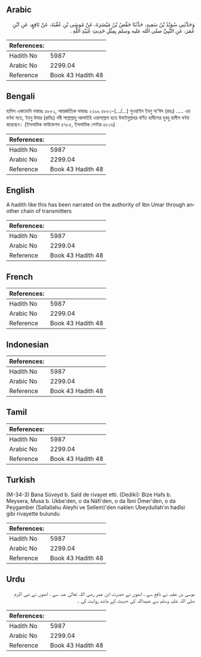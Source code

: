 ## Arabic


<div dir="rtl" lang="ar" style={{fontSize:'larger',backgroundColor:'#f8f9fa',padding:20}}>
وَحَدَّثَنِي سُوَيْدُ بْنُ سَعِيدٍ، حَدَّثَنَا حَفْصُ بْنُ مَيْسَرَةَ، عَنْ مُوسَى بْنِ عُقْبَةَ، عَنْ نَافِعٍ، عَنِ ابْنِ عُمَرَ، عَنِ النَّبِيِّ صلى الله عليه وسلم بِمِثْلِ حَدِيثِ عُبَيْدِ اللَّهِ ‏.‏
</div>
<div style={{backgroundColor:'#f8f9fa',padding:20, marginBottom: 10}}><table> <thead> <tr> <th>References:</th> <th></th> </tr> </thead> <tbody><tr><td>Hadith No</td><td>5987</td></tr><tr><td>Arabic No</td><td>2299.04</td></tr><tr><td>Reference</td><td>Book 43 Hadith 48</td></tr></tbody></table></div>

## Bengali


<div dir="ltr" lang="bn" style={{fontSize:'larger',backgroundColor:'#f8f9fa',padding:20}}>
হাদিস একাডেমি নাম্বারঃ ৫৮৮১, আন্তর্জাতিক নাম্বারঃ ২২৯৯ ৫৮৮১-(.../...) সুওয়াইদ ইবনু সা’ঈদ (রহঃ) ..... এর বর্ণনা মতে, ইবনু উমার (রাযিঃ) নবী সাল্লাল্লাহু আলাইহি ওয়াসাল্লাম হতে উবাইদুল্লাহর বর্ণিত হাদীসের হুবহু হাদীস বর্ণনা করেছেন। (ইসলামিক ফাউন্ডেশন ৫৭৮৫, ইসলামিক সেন্টার ৫৮১৬)
</div>
<div style={{backgroundColor:'#f8f9fa',padding:20, marginBottom: 10}}><table> <thead> <tr> <th>References:</th> <th></th> </tr> </thead> <tbody><tr><td>Hadith No</td><td>5987</td></tr><tr><td>Arabic No</td><td>2299.04</td></tr><tr><td>Reference</td><td>Book 43 Hadith 48</td></tr></tbody></table></div>

## English


<div dir="ltr" lang="en" style={{fontSize:'larger',backgroundColor:'#f8f9fa',padding:20}}>
A hadith like this has been narrated on the authority of Ibn Umar through another chain of transmitters
</div>
<div style={{backgroundColor:'#f8f9fa',padding:20, marginBottom: 10}}><table> <thead> <tr> <th>References:</th> <th></th> </tr> </thead> <tbody><tr><td>Hadith No</td><td>5987</td></tr><tr><td>Arabic No</td><td>2299.04</td></tr><tr><td>Reference</td><td>Book 43 Hadith 48</td></tr></tbody></table></div>

## French


<div dir="ltr" lang="fr" style={{fontSize:'larger',backgroundColor:'#f8f9fa',padding:20}}>

</div>
<div style={{backgroundColor:'#f8f9fa',padding:20, marginBottom: 10}}><table> <thead> <tr> <th>References:</th> <th></th> </tr> </thead> <tbody><tr><td>Hadith No</td><td>5987</td></tr><tr><td>Arabic No</td><td>2299.04</td></tr><tr><td>Reference</td><td>Book 43 Hadith 48</td></tr></tbody></table></div>

## Indonesian


<div dir="ltr" lang="id" style={{fontSize:'larger',backgroundColor:'#f8f9fa',padding:20}}>

</div>
<div style={{backgroundColor:'#f8f9fa',padding:20, marginBottom: 10}}><table> <thead> <tr> <th>References:</th> <th></th> </tr> </thead> <tbody><tr><td>Hadith No</td><td>5987</td></tr><tr><td>Arabic No</td><td>2299.04</td></tr><tr><td>Reference</td><td>Book 43 Hadith 48</td></tr></tbody></table></div>

## Tamil


<div dir="ltr" lang="ta" style={{fontSize:'larger',backgroundColor:'#f8f9fa',padding:20}}>

</div>
<div style={{backgroundColor:'#f8f9fa',padding:20, marginBottom: 10}}><table> <thead> <tr> <th>References:</th> <th></th> </tr> </thead> <tbody><tr><td>Hadith No</td><td>5987</td></tr><tr><td>Arabic No</td><td>2299.04</td></tr><tr><td>Reference</td><td>Book 43 Hadith 48</td></tr></tbody></table></div>

## Turkish


<div dir="ltr" lang="tr" style={{fontSize:'larger',backgroundColor:'#f8f9fa',padding:20}}>
(M-34-3) Bana Süveyd b. Saîd de rivayet etti. (Dediki): Bize Hafs b. Meysera, Musa b. Ukbe'den, o da Nâfi'den, o da İbni Ömer'den, o da Peygamber (Sallallahu Aleyhi ve Sellem)'den naklen Ubeydullah'ın hadîsi gibi rivayette bulundu
</div>
<div style={{backgroundColor:'#f8f9fa',padding:20, marginBottom: 10}}><table> <thead> <tr> <th>References:</th> <th></th> </tr> </thead> <tbody><tr><td>Hadith No</td><td>5987</td></tr><tr><td>Arabic No</td><td>2299.04</td></tr><tr><td>Reference</td><td>Book 43 Hadith 48</td></tr></tbody></table></div>

## Urdu


<div dir="rtl" lang="ur" style={{fontSize:'larger',backgroundColor:'#f8f9fa',padding:20}}>
موسیٰ بن عقبہ نے نافع سے ، انھوں نے حضرت ابن عمر رضی اللہ تعالیٰ عنہ سے ، انھوں نے نبی اکرم صلی اللہ علیہ وسلم سے عبیداللہ کی حدیث کے مانند روایت کی ۔
</div>
<div style={{backgroundColor:'#f8f9fa',padding:20, marginBottom: 10}}><table> <thead> <tr> <th>References:</th> <th></th> </tr> </thead> <tbody><tr><td>Hadith No</td><td>5987</td></tr><tr><td>Arabic No</td><td>2299.04</td></tr><tr><td>Reference</td><td>Book 43 Hadith 48</td></tr></tbody></table></div>